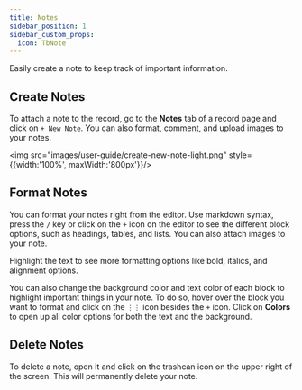 ```yaml
---
title: Notes
sidebar_position: 1
sidebar_custom_props:
  icon: TbNote
---
```



Easily create a note to keep track of important information. 

## Create Notes 

To attach a note to the record, go to the <b>Notes</b> tab of a record page and click on `+ New Note`. You can also format, comment, and upload images to your notes.   

<img src="images/user-guide/create-new-note-light.png" style={{width:'100%', maxWidth:'800px'}}/>

## Format Notes 

You can format your notes right from the editor. Use markdown syntax, press the `/` key or click on the `+` icon on the editor to see the different block options, such as headings, tables, and lists. You can also attach images to your note. 

Highlight the text to see more formatting options like bold, italics, and alignment options. 

You can also change the background color and text color of each block to highlight important things in your note. To do so, hover over the block you want to format and click on the `⋮⋮` icon besides the `+` icon. Click on <b>Colors</b> to open up all color options for both the text and the background.  

## Delete Notes

To delete a note, open it and click on the trashcan icon on the upper right of the screen. This will permanently delete your note. 


